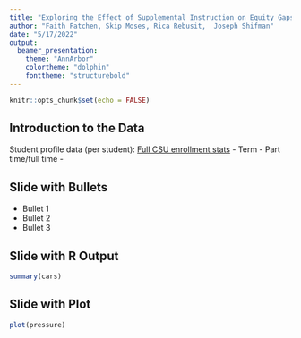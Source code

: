 ```yaml
---
title: "Exploring the Effect of Supplemental Instruction on Equity Gaps"
author: "Faith Fatchen, Skip Moses, Rica Rebusit,  Joseph Shifman"
date: "5/17/2022"
output: 
  beamer_presentation:
    theme: "AnnArbor"
    colortheme: "dolphin"
    fonttheme: "structurebold"
---
```


```r
knitr::opts_chunk$set(echo = FALSE)
```

## Introduction to the Data

Student profile data (per student):
[Full CSU enrollment stats](https://www.calstate.edu/data-center/institutional-research-analyses/Pages/enrollment.aspx)
- Term
- Part time/full time
- 

## Slide with Bullets

- Bullet 1
- Bullet 2
- Bullet 3

## Slide with R Output

```r
summary(cars)
```

## Slide with Plot

```r
plot(pressure)
```

